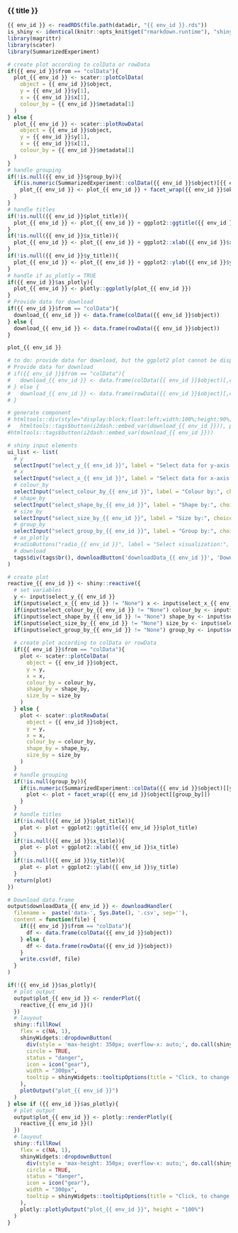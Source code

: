
### {{ title }}

<!-- Component created on {{ date }} -->

```r
{{ env_id }} <- readRDS(file.path(datadir, "{{ env_id }}.rds"))
is_shiny <- identical(knitr::opts_knit$get("rmarkdown.runtime"), "shiny")
library(magrittr)
library(scater)
library(SummarizedExperiment)
```

```r
# create plot according to colData or rowData
if({{ env_id }}$from == "colData"){
  plot_{{ env_id }} <- scater::plotColData(
    object = {{ env_id }}$object,
    y = {{ env_id }}$y[1],
    x = {{ env_id }}$x[1],
    colour_by = {{ env_id }}$metadata[1]
  )
} else {
  plot_{{ env_id }} <- scater::plotRowData(
    object = {{ env_id }}$object,
    y = {{ env_id }}$y[1],
    x = {{ env_id }}$x[1],
    colour_by = {{ env_id }}$metadata[1]
  )
}
# handle grouping
if(!is.null({{ env_id }}$group_by)){
  if(is.numeric(SummarizedExperiment::colData({{ env_id }}$object)[{{ env_id }}$y][[3]]) | is.numeric(SummarizedExperiment::colData({{ env_id }}$object)[{{ env_id }}$x][[1]])){
    plot_{{ env_id }} <- plot_{{ env_id }} + facet_wrap({{ env_id }}$object[[{{ env_id }}$group_by]])
  }
}
# handle titles
if(!is.null({{ env_id }}$plot_title)){
  plot_{{ env_id }} <- plot_{{ env_id }} + ggplot2::ggtitle({{ env_id }}$plot_title)
}
if(!is.null({{ env_id }}$x_title)){
  plot_{{ env_id }} <- plot_{{ env_id }} + ggplot2::xlab({{ env_id }}$x_title)
}
if(!is.null({{ env_id }}$y_title)){
  plot_{{ env_id }} <- plot_{{ env_id }} + ggplot2::ylab({{ env_id }}$y_title)
}
# handle if as_plotly = TRUE
if({{ env_id }}$as_plotly){
  plot_{{ env_id }} <- plotly::ggplotly(plot_{{ env_id }})
}
# Provide data for download
if({{ env_id }}$from == "colData"){
  download_{{ env_id }} <- data.frame(colData({{ env_id }}$object))
} else {
  download_{{ env_id }} <- data.frame(rowData({{ env_id }}$object))
}

plot_{{ env_id }}

# to do: provide data for download, but the ggplot2 plot cannot be displayed in the div container
# Provide data for download
# if({{ env_id }}$from == "colData"){
#   download_{{ env_id }} <- data.frame(colData({{ env_id }}$object)[,c({{ env_id }}$y[1], {{ env_id }}$x[1], {{ env_id }}$metadata[1])])
# } else {
#   download_{{ env_id }} <- data.frame(rowData({{ env_id }}$object)[,c({{ env_id }}$y[1], {{ env_id }}$x[1], {{ env_id }}$metadata[1])])
# }

# generate component
# htmltools::div(style="display:block;float:left;width:100%;height:90%;",
#   htmltools::tags$button(i2dash::embed_var(download_{{ env_id }})), plot_{{ env_id }})
#htmltools::tags$button(i2dash::embed_var(download_{{ env_id }}))
```

```r
# shiny input elements
ui_list <- list(
  # y
  selectInput("select_y_{{ env_id }}", label = "Select data for y-axis:", choices = {{ env_id }}$y),
  # x
  selectInput("select_x_{{ env_id }}", label = "Select data for x-axis:", choices = c("None", {{ env_id }}$x), selected = {{ env_id }}$x[1]),
  # colour_by
  selectInput("select_colour_by_{{ env_id }}", label = "Colour by:", choices = c("None", {{ env_id }}$metadata), selected = {{ env_id }}$metadata[1]),
  # shape_by
  selectInput("select_shape_by_{{ env_id }}", label = "Shape by:", choices = c("None", {{ env_id }}$metadata)),
  # size_by
  selectInput("select_size_by_{{ env_id }}", label = "Size by:", choices = c("None", {{ env_id }}$metadata)),
  # group_by
  selectInput("select_group_by_{{ env_id }}", label = "Group by:", choices = c("None", {{ env_id }}$metadata), selected = {{ env_id }}$group_by),
  # as_plotly
  #radioButtons("radio_{{ env_id }}", label = "Select visualization:", choices = c("ggplot2", "plotly")),
  # download
  tags$div(tags$br(), downloadButton('downloadData_{{ env_id }}', 'Download data'))
)

# create plot
reactive_{{ env_id }} <- shiny::reactive({
  # set variables
  y <- input$select_y_{{ env_id }}
  if(input$select_x_{{ env_id }} != "None") x <- input$select_x_{{ env_id }} else x <- NULL
  if(input$select_colour_by_{{ env_id }} != "None") colour_by <- input$select_colour_by_{{ env_id }} else colour_by <- NULL
  if(input$select_shape_by_{{ env_id }} != "None") shape_by <- input$select_shape_by_{{ env_id }} else shape_by <- NULL
  if(input$select_size_by_{{ env_id }} != "None") size_by <- input$select_size_by_{{ env_id }} else size_by <- NULL
  if(input$select_group_by_{{ env_id }} != "None") group_by <- input$select_group_by_{{ env_id }} else group_by <- NULL
  
  # create plot according to colData or rowData
  if({{ env_id }}$from == "colData"){
    plot <- scater::plotColData(
      object = {{ env_id }}$object,
      y = y,
      x = x,
      colour_by = colour_by,
      shape_by = shape_by,
      size_by = size_by
    )
  } else {
    plot <- scater::plotRowData(
      object = {{ env_id }}$object,
      y = y,
      x = x,
      colour_by = colour_by,
      shape_by = shape_by,
      size_by = size_by
    )
  }
  # handle grouping
  if(!is.null(group_by)){
    if(is.numeric(SummarizedExperiment::colData({{ env_id }}$object)[[y]]) | is.numeric(SummarizedExperiment::colData({{ env_id }}$object)[[x]])){
      plot <- plot + facet_wrap({{ env_id }}$object[[group_by]])
    }
  }
  # handle titles
  if(!is.null({{ env_id }}$plot_title)){
    plot <- plot + ggplot2::ggtitle({{ env_id }}$plot_title)
  }
  if(!is.null({{ env_id }}$x_title)){
    plot <- plot + ggplot2::xlab({{ env_id }}$x_title)
  }
  if(!is.null({{ env_id }}$y_title)){
    plot <- plot + ggplot2::ylab({{ env_id }}$y_title)
  }
  return(plot)
})

# Download data.frame
output$downloadData_{{ env_id }} <- downloadHandler(
  filename =  paste('data-', Sys.Date(), '.csv', sep=''),
  content = function(file) {
    if({{ env_id }}$from == "colData"){
      df <- data.frame(colData({{ env_id }}$object))
    } else {
      df <- data.frame(rowData({{ env_id }}$object))
    }
    write.csv(df, file)
  }
)

if(!{{ env_id }}$as_plotly){
  # plot output
  output$plot_{{ env_id }} <- renderPlot({
    reactive_{{ env_id }}()
  })
  # lauyout
  shiny::fillRow(
    flex = c(NA, 1),
    shinyWidgets::dropdownButton(
      div(style = 'max-height: 350px; overflow-x: auto;', do.call(shiny::inputPanel, ui_list)),
      circle = TRUE,
      status = "danger",
      icon = icon("gear"),
      width = "300px",
      tooltip = shinyWidgets::tooltipOptions(title = "Click, to change plot settings:")
    ),
    plotOutput("plot_{{ env_id }}")
  )
} else if ({{ env_id }}$as_plotly){
  # plot output
  output$plot_{{ env_id }} <- plotly::renderPlotly({
    reactive_{{ env_id }}()
  })
  # lauyout
  shiny::fillRow(
    flex = c(NA, 1),
    shinyWidgets::dropdownButton(
      div(style = 'max-height: 350px; overflow-x: auto;', do.call(shiny::inputPanel, ui_list)),
      circle = TRUE,
      status = "danger",
      icon = icon("gear"),
      width = "300px",
      tooltip = shinyWidgets::tooltipOptions(title = "Click, to change plot settings:")
    ),
    plotly::plotlyOutput("plot_{{ env_id }}", height = "100%")
  )
}
```


